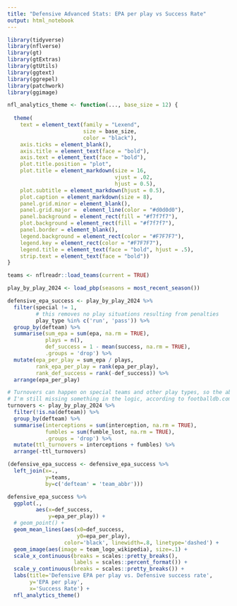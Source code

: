 ```yaml
---
title: "Defensive Advanced Stats: EPA per play vs Success Rate"
output: html_notebook
---
```


```r
library(tidyverse)
library(nflverse)
library(gt)
library(gtExtras)
library(gtUtils)
library(ggtext)
library(ggrepel)
library(patchwork)
library(ggimage)
```

```r
nfl_analytics_theme <- function(..., base_size = 12) {
  
  theme(
    text = element_text(family = "Lexend",
                        size = base_size,
                        color = "black"),
    axis.ticks = element_blank(),
    axis.title = element_text(face = "bold"),
    axis.text = element_text(face = "bold"),
    plot.title.position = "plot",
    plot.title = element_markdown(size = 16,
                                  vjust = .02,
                                  hjust = 0.5),
    plot.subtitle = element_markdown(hjust = 0.5),
    plot.caption = element_markdown(size = 8),
    panel.grid.minor = element_blank(),
    panel.grid.major =  element_line(color = "#d0d0d0"),
    panel.background = element_rect(fill = "#f7f7f7"),
    plot.background = element_rect(fill = "#f7f7f7"),
    panel.border = element_blank(),
    legend.background = element_rect(color = "#F7F7F7"),
    legend.key = element_rect(color = "#F7F7F7"),
    legend.title = element_text(face = "bold", hjust = .5),
    strip.text = element_text(face = "bold"))
}
```

```r
teams <- nflreadr::load_teams(current = TRUE)
```

```r
play_by_play_2024 <- load_pbp(seasons = most_recent_season())
```
```r
defensive_epa_success <- play_by_play_2024 %>% 
  filter(special != 1,
         # this removes no play situations resulting from penalties
         play_type %in% c('run', 'pass')) %>% 
  group_by(defteam) %>%
  summarise(sum_epa = sum(epa, na.rm = TRUE),
            plays = n(),
            def_success = 1 - mean(success, na.rm = TRUE), 
            .groups = 'drop') %>% 
  mutate(epa_per_play = sum_epa / plays,
         rank_epa_per_play = rank(epa_per_play),
         rank_def_success = rank(-def_success)) %>% 
  arrange(epa_per_play)
```

```r
# Turnovers can happen on special teams and other play types, so the above filter misses those
# I'm still missing something in the logic, according to footballdb.com the Vikings have 15 after 7 games, not 16
turnovers <- play_by_play_2024 %>% 
  filter(!is.na(defteam)) %>% 
  group_by(defteam) %>% 
  summarise(interceptions = sum(interception, na.rm = TRUE),
            fumbles = sum(fumble_lost, na.rm = TRUE),
            .groups = 'drop') %>% 
  mutate(ttl_turnovers = interceptions + fumbles) %>% 
  arrange(-ttl_turnovers)
```

```r
(defensive_epa_success <- defensive_epa_success %>% 
  left_join(x=.,
            y=teams,
            by=c('defteam' = 'team_abbr')))
```


```r
defensive_epa_success %>% 
  ggplot(.,
         aes(x=def_success,
             y=epa_per_play)) + 
  # geom_point() + 
  geom_mean_lines(aes(x0=def_success,
                      y0=epa_per_play),
                  color='black', linewidth=.8, linetype='dashed') + 
  geom_image(aes(image = team_logo_wikipedia), size=.1) +
  scale_x_continuous(breaks = scales::pretty_breaks(),
                     labels = scales::percent_format()) +
  scale_y_continuous(breaks = scales::pretty_breaks()) +
  labs(title='Defensive EPA per play vs. Defensive success rate',
       y='EPA per play',
       x='Success Rate') + 
  nfl_analytics_theme()
```

